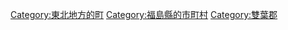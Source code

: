 {{Commonscat|Namie, Fukushima}}
{{Catmore}}

{{DEFAULTSORT:Namie}}
[[Category:東北地方的町|Category:東北地方的町]]
[[Category:福島縣的市町村|Category:福島縣的市町村]]
[[Category:雙葉郡|Category:雙葉郡]]
